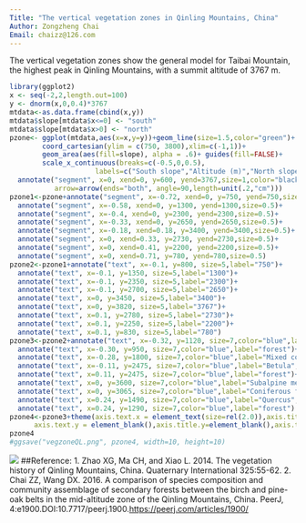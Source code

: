 ```yaml
---
Title: "The vertical vegetation zones in Qinling Mountains, China"
Author: Zongzheng Chai
Email: chaizz@126.com
---
```

The vertical vegetation zones show the general
model for Taibai Mountain, the highest peak in Qinling Mountains,
with a summit altitude of 3767 m.

```r
library(ggplot2)
x <- seq(-2,2,length.out=100)
y <- dnorm(x,0,0.4)*3767
mtdata<-as.data.frame(cbind(x,y))
mtdata$slope[mtdata$x<=0] <- "south"
mtdata$slope[mtdata$x>0] <- "north"
pzone<- ggplot(mtdata,aes(x=x,y=y))+geom_line(size=1.5,color="green")+
        coord_cartesian(ylim = c(750, 3800),xlim=c(-1,1))+
        geom_area(aes(fill=slope), alpha = .6)+ guides(fill=FALSE)+
        scale_x_continuous(breaks=c(-0.5,0,0.5),
                     labels=c("South slope","Altitude (m)","North slope"))+
  annotate("segment", x=0, xend=0, y=600, yend=3767,size=1,color="black",
           arrow=arrow(ends="both", angle=90,length=unit(.2,"cm")))
pzone1<-pzone+annotate("segment", x=-0.72, xend=0, y=750, yend=750,size=0.5)+
  annotate("segment", x=-0.58, xend=0, y=1300, yend=1300,size=0.5)+
  annotate("segment", x=-0.4, xend=0, y=2300, yend=2300,size=0.5)+
  annotate("segment", x=-0.33, xend=0, y=2650, yend=2650,size=0.5)+
  annotate("segment", x=-0.18, xend=0.18, y=3400, yend=3400,size=0.5)+
  annotate("segment", x=0, xend=0.33, y=2730, yend=2730,size=0.5)+
  annotate("segment", x=0, xend=0.41, y=2200, yend=2200,size=0.5)+
  annotate("segment", x=0, xend=0.71, y=780, yend=780,size=0.5)
pzone2<-pzone1+annotate("text", x=-0.1, y=800, size=5,label="750")+
  annotate("text", x=-0.1, y=1350, size=5,label="1300")+
  annotate("text", x=-0.1, y=2350, size=5,label="2300")+
  annotate("text", x=-0.1, y=2700, size=5,label="2650")+
  annotate("text", x=0, y=3450, size=5,label="3400")+
  annotate("text", x=0, y=3820, size=5,label="3767")+
  annotate("text", x=0.1, y=2780, size=5,label="2730")+
  annotate("text", x=0.1, y=2250, size=5,label="2200")+
  annotate("text", x=0.1, y=830, size=5,label="780")
pzone3<-pzone2+annotate("text", x=-0.32, y=1120, size=7,color="blue",label="Quercus variabilis",fontface="italic")+
  annotate("text", x=-0.30, y=950, size=7,color="blue",label="forest")+
  annotate("text", x=-0.28, y=1800, size=7,color="blue",label="Mixed conifer \nand \nhardwood forest")+
  annotate("text", x=-0.11, y=2475, size=7,color="blue",label="Betula",fontface="italic")+ 
  annotate("text", x=0.11, y=2475, size=7,color="blue",label="forest")+
  annotate("text", x=0, y=3600, size=7,color="blue",label="Subalpine meadows")+
  annotate("text", x=0, y=3065, size=7,color="blue",label="Coniferous forest")+
  annotate("text", x=0.24, y=1490, size=7,color="blue",label="Quercus",fontface="italic")+
  annotate("text", x=0.24, y=1290, size=7,color="blue",label="forest")
pzone4<-pzone3+theme(axis.text.x = element_text(size=rel(2.0)),axis.title.x=element_blank(),
      axis.text.y = element_blank(),axis.title.y=element_blank(),axis.ticks = element_blank())
pzone4
#ggsave("vegzoneQL.png", pzone4, width=10, height=10)
```
![](memoR_files/pictures/vegzoneQL.png)
##Reference:
1. Zhao XG, Ma CH, and Xiao L. 2014. The vegetation history of Qinling Mountains, China. Quaternary International 325:55-62.
2. Chai ZZ, Wang DX. 2016. A comparison of species composition and community assemblage of secondary forests between the birch and pine-oak belts in the mid-altitude zone of the Qinling Mountains, China. PeerJ, 4:e1900.DOI:10.7717/peerj.1900.<https://peerj.com/articles/1900/>
